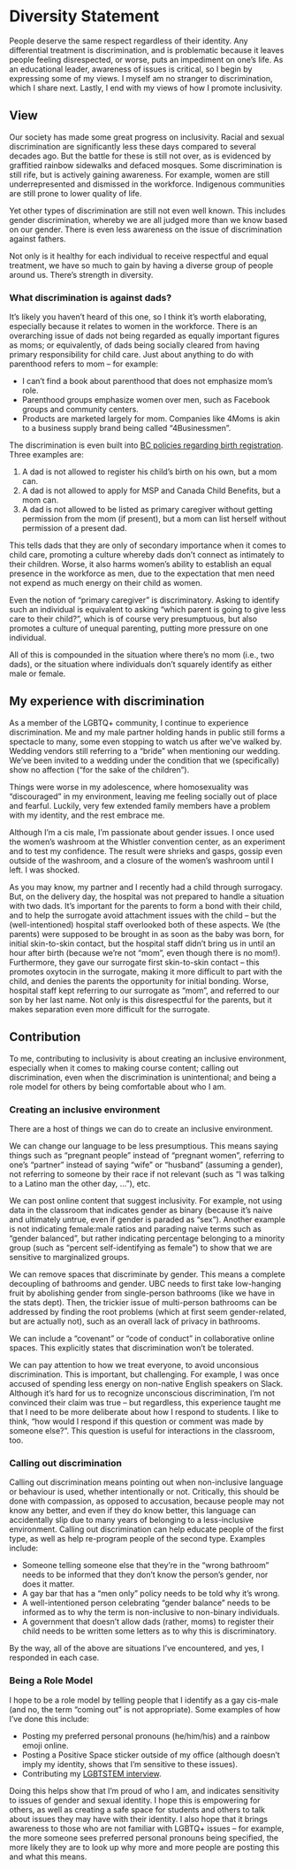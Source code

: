 # Diversity Statement

People deserve the same respect regardless of their identity. Any differential treatment is discrimination, and is problematic because it leaves people feeling disrespected, or worse, puts an impediment on one's life. As an educational leader, awareness of issues is critical, so I begin by expressing some of my views. I myself am no stranger to discrimination, which I share next. Lastly, I end with my views of how I promote inclusivity.


## View

Our society has made some great progress on inclusivity. Racial and sexual discrimination are significantly less these days compared to several decades ago. But the battle for these is still not over, as is evidenced by graffitied rainbow sidewalks and defaced mosques. Some discrimination is still rife, but is actively gaining awareness. For example, women are still underrepresented and dismissed in the workforce. Indigenous communities are still prone to lower quality of life. 

Yet other types of discrimination are still not even well known. This includes gender discrimination, whereby we are all judged more than we know based on our gender. There is even less awareness on the issue of discrimination against fathers. 

Not only is it healthy for each individual to receive respectful and equal treatment, we have so much to gain by having a diverse group of people around us. There's strength in diversity.

### What discrimination is against dads?

It's likely you haven't heard of this one, so I think it's worth elaborating, especially because it relates to women in the workforce. There is an overarching issue of dads not being regarded as equally important figures as moms; or equivalently, of dads being socially cleared from having primary responsibility for child care. Just about anything to do with parenthood refers to mom -- for example:

- I can't find a book about parenthood that does not emphasize mom's role. 
- Parenthood groups emphasize women over men, such as Facebook groups and community centers. 
- Products are marketed largely for mom. Companies like 4Moms is akin to a business supply brand being called "4Businessmen". 

The discrimination is even built into [BC policies regarding birth registration](https://www2.gov.bc.ca/gov/content/life-events/birth-adoption/births/birth-registration). Three examples are:

1. A dad is not allowed to register his child's birth on his own, but a mom can. 
2. A dad is not allowed to apply for MSP and Canada Child Benefits, but a mom can.
3. A dad is not allowed to be listed as primary caregiver without getting permission from the mom (if present), but a mom can list herself without permission of a present dad.

This tells dads that they are only of secondary importance when it comes to child care, promoting a culture whereby dads don't connect as intimately to their children. Worse, it also harms women's ability to establish an equal presence in the workforce as men, due to the expectation that men need not expend as much energy on their child as women. 

Even the notion of "primary caregiver" is discriminatory. Asking to identify such an individual is equivalent to asking "which parent is going to give less care to their child?", which is of course very presumptuous, but also promotes a culture of unequal parenting, putting more pressure on one individual.

All of this is compounded in the situation where there's no mom (i.e., two dads), or the situation where individuals don't squarely identify as either male or female. 

## My experience with discrimination

As a member of the LGBTQ+ community, I continue to experience discrimination. Me and my male partner holding hands in public still forms a spectacle to many, some even stopping to watch us after we've walked by. Wedding vendors still referring to a "bride" when mentioning our wedding. We've been invited to a wedding under the condition that we (specifically) show no affection ("for the sake of the children"). 

Things were worse in my adolescence, where homosexuality was "discouraged" in my environment, leaving me feeling socially out of place and fearful. Luckily, very few extended family members have a problem with my identity, and the rest embrace me.

Although I'm a cis male, I'm passionate about gender issues. I once used the women's washroom at the Whistler convention center, as an experiment and to test my confidence. The result were shrieks and gasps, gossip even outside of the washroom, and a closure of the women's washroom until I left. I was shocked.

As you may know, my partner and I recently had a child through surrogacy. But, on the delivery day, the hospital was not prepared to handle a situation with two dads. It's important for the parents to form a bond with their child, and to help the surrogate avoid attachment issues with the child -- but the (well-intentioned) hospital staff overlooked both of these aspects. We (the parents) were supposed to be brought in as soon as the baby was born, for initial skin-to-skin contact, but the hospital staff didn't bring us in until an hour after birth (because we're not "mom", even though there is no mom!). Furthermore, they gave our surrogate first skin-to-skin contact -- this promotes oxytocin in the surrogate, making it more difficult to part with the child, and denies the parents the opportunity for initial bonding. Worse, hospital staff kept referring to our surrogate as "mom", and referred to our son by her last name. Not only is this disrespectful for the parents, but it makes separation even more difficult for the surrogate.

## Contribution

To me, contributing to inclusivity is about creating an inclusive environment, especially when it comes to making course content; calling out discrimination, even when the discrimination is unintentional; and being a role model for others by being comfortable about who I am.

### Creating an inclusive environment 

There are a host of things we can do to create an inclusive environment.

We can change our language to be less presumptious. This means saying things such as "pregnant people" instead of "pregnant women", referring to one's "partner" instead of saying "wife" or "husband" (assuming a gender), not referring to someone by their race if not relevant (such as "I was talking to a Latino man the other day, ..."), etc.

We can post online content that suggest inclusivity. For example, not using data in the classroom that indicates gender as binary (because it's naive and ultimately untrue, even if gender is paraded as "sex"). Another example is not indicating female:male ratios and parading naive terms such as "gender balanced", but rather indicating percentage belonging to a minority group (such as "percent self-identifying as female") to show that we are sensitive to marginalized groups.

We can remove spaces that discriminate by gender. This means a complete decoupling of bathrooms and gender. UBC needs to first take low-hanging fruit by abolishing gender from single-person bathrooms (like we have in the stats dept). Then, the trickier issue of multi-person bathrooms can be addressed by finding the root problems (which at first seem gender-related, but are actually not), such as an overall lack of privacy in bathrooms.

We can include a "covenant" or "code of conduct" in collaborative online spaces. This explicitly states that discrimination won't be tolerated.

We can pay attention to how we treat everyone, to avoid unconsious discrimination. This is important, but challenging. For example, I was once accused of spending less energy on non-native English speakers on Slack. Although it's hard for us to recognize unconscious discrimination, I'm not convinced their claim was true -- but regardless, this experience taught me that I need to be more deliberate about how I respond to students. I like to think, "how would I respond if this question or comment was made by someone else?". This question is useful for interactions in the classroom, too.

### Calling out discrimination

Calling out discrimination means pointing out when non-inclusive language or behaviour is used, whether intentionally or not. Critically, this should be done with compassion, as opposed to accusation, because people may not know any better, and even if they do know better, this language can accidentally slip due to many years of belonging to a less-inclusive environment. Calling out discrimination can help educate people of the first type, as well as help re-program people of the second type. Examples include:

- Someone telling someone else that they're in the "wrong bathroom" needs to be informed that they don't know the person's gender, nor does it matter.
- A gay bar that has a "men only" policy needs to be told why it's wrong.
- A well-intentioned person celebrating "gender balance" needs to be informed as to why the term is non-inclusive to non-binary individuals.
- A government that doesn't allow dads (rather, moms) to register their child needs to be written some letters as to why this is discriminatory.

By the way, all of the above are situations I've encountered, and yes, I responded in each case.

### Being a Role Model

I hope to be a role model by telling people that I identify as a gay cis-male (and no, the term "coming out" is not appropriate). Some examples of how I've done this include: 

- Posting my preferred personal pronouns (he/him/his) and a rainbow emoji online. 
- Posting a Positive Space sticker outside of my office (although doesn't imply my identity, shows that I'm sensitive to these issues).
- Contributing my [LGBTSTEM interview](https://lgbtstem.wordpress.com/2019/11/09/an-interview-with-vincenzo-coia/).

Doing this helps show that I'm proud of who I am, and indicates sensitivity to issues of gender and sexual identity. I hope this is empowering for others, as well as creating a safe space for students and others to talk about issues they may have with their identity. I also hope that it brings awareness to those who are not familiar with LGBTQ+ issues -- for example, the more someone sees preferred personal pronouns being specified, the more likely they are to look up why more and more people are posting this and what this means.
